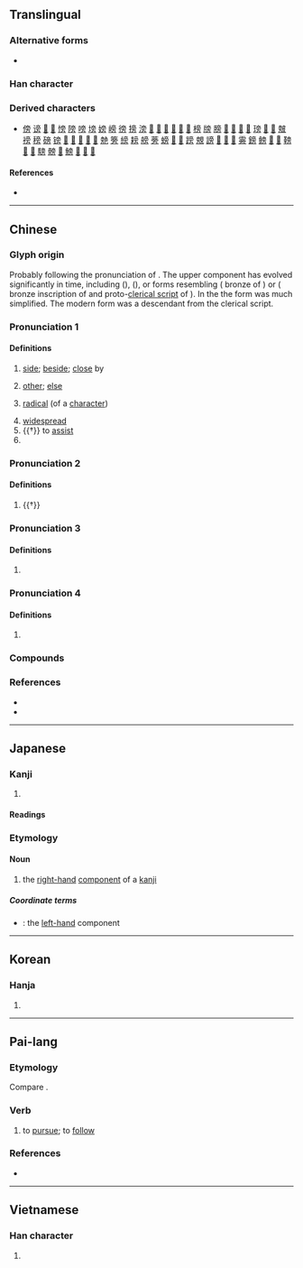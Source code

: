 {{character info}}
==Translingual==
{{stroke order|strokes=10}}

===Alternative forms===
* {{l|mul|㫄}}

===Han character===
{{Han char|rn=70|rad=方|as=06|sn=10|four=00227|canj=YBYHS|ids=⿱⿳亠丷冖方}}

===Derived characters===
* [[傍]] [[谤]] [[𠗵]] [[𨜷]] [[㥬]] [[䧛]] [[嗙]] [[塝]] [[嫎]] [[嵭]] [[徬]] [[搒]] [[滂]] [[𢄎]] [[𢐊]] [[𫄰]] [[𫐼]] [[𬌿]] [[𬴅]] [[榜]] [[牓]] [[膀]] [[𣂆]] [[𣯊]] [[𣯟]] [[𤚰]] [[𤧭]] [[𪹚]] [[𭥁]] [[㿶]] [[䄘]] [[䅭]] [[磅]] [[镑]] [[𤹔]] [[𥉣]] [[𪟸]] [[𪪇]] [[𮖧]] [[䒍]] [[篣]] [[縍]] [[耪]] [[艕]] [[蒡]] [[螃]] [[𥻭]] [[𦗍]] [[䠙]] [[覫]] [[謗]] [[𧤞]] [[𨍩]] [[𨢐]] [[䨦]] [[鎊]] [[鳑]] [[𭥈]] [[𮤂]] [[䩷]] [[𩡕]] [[𬳣]] [[騯]] [[髈]] [[𣄥]] [[鰟]] [[𫜡]] [[𬒩]] [[𣄬]]

====References====
* {{Han ref|kx=0482.110|dkj=13637|dj=0844.070|hdz=32179.020|uh=65C1|ud=26049|bh=AEC7|bd=44743}}

----

==Chinese==
{{zh-forms|alt=㝑-variant and second round simplified,㫄,𣃟,𣃙}}

===Glyph origin===
{{Han etym}}
Probably {{liushu|psc|adj=y|nocap=y}} following the pronunciation of {{och-l|方}}. The upper component has evolved significantly in time, including {{zh-l|*冖}} ({{w|Shang dynasty|Shang}}), {{zh-l|*凡}} ({{w|Western Zhou}}), or forms resembling {{zh-l|*辛}} ({{w|Spring and Autumn period|Spring and Autumn}} bronze of {{w|Wu (state)|Wu}}) or {{zh-l|*用}} ({{w|Warring States period|Warring States}} bronze inscription of {{w|Wei (state)|Wei}} and proto-[[clerical script]] of {{w|Qin (state)|Qin}}). In the {{w|Chu Silk Manuscript}} the form was much simplified. The modern form was a descendant from the clerical script.

===Pronunciation 1===
{{zh-pron
|m=páng,er=y
|ma=y
|m_note=pángr - only used for the “radical” sense
|m-s=
|c=pong4
|c-t=
|g=
|h=pfs=phòng
|j=pon1
|md=
|mn=pông
|mn-t=pang5
|w=3baan
|x=ban2
|mc=y
|oc=y
|cat=n,pron,pn
}}

====Definitions====
{{zh-hanzi}}

# [[side]]; [[beside]]; [[close]] by
#: {{zh-syn|旁邊}}
# [[other]]; [[else]]
# {{lb|zh|linguistics}} [[radical]] (of a [[character]])
#: {{zh-syn|偏旁}}
# [[widespread]]
# {{†}} to [[assist]]
# {{surname|zh}}

===Pronunciation 2===
{{zh-pron
|m=bàng
|c=bong6
|dial=n
|cat=v
}}

====Definitions====
{{zh-hanzi}}

# {{†}} {{zh-alt-form|傍|to be [[near]] to; to [[approach]]; to [[depend]] on; to [[rely]] on}}

===Pronunciation 3===
{{zh-pron
|m=péng
|dial=n
|cat=
}}

====Definitions====
{{zh-hanzi}}

# {{zh-only|旁勃}}

===Pronunciation 4===
{{zh-pron
|m=bēng
|dial=n
|cat=
}}

====Definitions====
{{zh-hanzi}}

# {{zh-only|旁旁}}

===Compounds===
{{zh-der|一旁|不走旁門|作舍道旁|偏旁|兩旁|兩氏旁人|冷眼旁觀|反犬旁兒|大權旁落|左道旁門|形聲偏旁|旁人|旁人短長|旁出|旁午|旁及|旁坐|旁壓力|旁妻|旁尊|旁岔兒|旁徵博引|旁心|旁手|旁排|旁推交通|旁支|旁敲側擊|旁死魄|旁求|旁求俊彥|旁注|旁牌|旁生|旁生枝節|旁白|旁的|旁皇|旁礴|旁系|旁系血親|旁紐|旁聽|旁聽席|旁若無人|旁薄|旁行|旁行斜上|旁行書|旁觀|旁觀者|旁觀者清|旁觀袖手|旁訓|旁證|旁譜|旁轉|旁通|旁遮普|旁邊|旁邊人|旁門|旁門左道|旁騖|旁魄|旁腿|旁腿躺身|束手旁觀|歧旁|波旁王朝|縮手旁觀|耳旁風|蟲字旁兒|袖手旁觀|觸類旁通|諧聲偏旁|豎心旁|責無旁貸|近旁|邊旁|阿旁|足字旁|米字旁|羊字旁|病字旁|金字旁|那字旁|火字旁|反文旁|車字旁|衣字旁|禾木旁|反犬旁|單人旁|木字旁|聲旁|形旁|段字旁|立刀旁|言字旁|言旁|提手旁}}

===References===
* {{R:twedu|A01762}}
* {{R:yue:Hanzi}}

{{zh-cat|Elementary}}

----

==Japanese==

===Kanji===
{{ja-kanji|grade=|rs=方06}}

# {{rfdef|ja|sort=方06}}

====Readings====
{{ja-readings
|goon=ほう<はう, ぼう<ばう
|kanon=ほう<はう
|kun=かたわ-ら<かたは-ら, つくり-, かたがた-
}}

===Etymology===
{{ja-kanjitab|つくり|yomi=k}}

====Noun====
{{ja-noun|つくり}}

# the [[right-hand]] [[component]] of a [[kanji]]

=====Coordinate terms=====
* {{ja-r|偏|へん}}: the [[left-hand]] component

{{topics|ja|Chinese character components|sort=*}}

----

==Korean==

===Hanja===
{{ko-hanja|hangeul=[[방]], [[팽]]|eumhun=|rv=bang, paeng|mr=pang, p'aeng|y=pang, phayng}}

# {{rfdef|ko|sort=方06}}

----

==Pai-lang==

===Etymology===
Compare {{cog|bo|བང|t=to run}}.

===Verb===
{{head|tbq-plg|verb|tr=*baŋ|tr2=*pæŋ}}

# to [[pursue]]; to [[follow]]

===References===
* {{cite-journal|title=Songs of the Bailang: A New Transcription with Etymological Commentary|last=Hill|first=Nathan W.|year=2017|journal=Bulletin de l'École française d'Extrême-Orient|volume=103|pages=386—429|url=https://www.persee.fr/doc/befeo_0336-1519_2017_num_103_1_6257}}

----

==Vietnamese==

===Han character===
{{vi-readings|reading=bàng, bừng, bầng, bường, phàng|rs=方06}}

# {{rfdef|vi|sort=方06}}